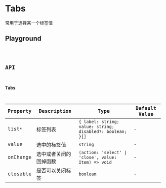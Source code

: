 # Tabs

常用于选择某一个标签值

## Playground

<code src="./playground.tsx" />

## API

### Tabs

| Property | Description            | Type                                                      | Default Value |
| -------- | ---------------------- | --------------------------------------------------------- | ------------- |
| list`*`  | 标签列表               | `{ label: string; value: string; disabled?: boolean; }[]` | -             |
| value    | 选中的标签值           | `string`                                                  | -             |
| onChange | 选中或者关闭的回掉函数 | `(action: 'select' \| 'close', value: Item) => void`      | -             |
| closable | 是否可以关闭标签       | `boolean`                                                 | -             |
